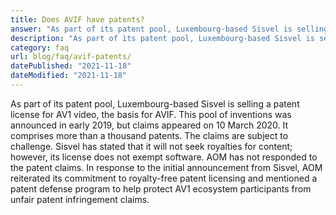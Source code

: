 ```yaml
---
title: Does AVIF have patents?
answer: "As part of its patent pool, Luxembourg-based Sisvel is selling a patent license for AV1 video, the basis for AVIF. This pool of inventions was announced in early 2019, but claims appeared on 10 March 2020. It comprises more than a thousand patents. The claims are subject to challenge. Sisvel has stated that it will not seek royalties for content; however, its license does not exempt software. AOM has not responded to the patent claims. In response to the initial announcement from Sisvel, AOM reiterated its commitment to royalty-free patent licensing and mentioned a patent defense program to help protect AV1 ecosystem participants from unfair patent infringement claims."
description: "As part of its patent pool, Luxembourg-based Sisvel is selling a patent license for AV1 video, the basis for AVIF. This pool of inventions was announced in early 2019, but claims appeared on 10 March 2020. It comprises more than a thousand patents. The claims are subject to challenge. Sisvel has stated that it will not seek royalties for content; however, its license does not exempt software. AOM has not responded to the patent claims. In response to the initial announcement from Sisvel, AOM reiterated its commitment to royalty-free patent licensing and mentioned a patent defense program to help protect AV1 ecosystem participants from unfair patent infringement claims."
category: faq
url: blog/faq/avif-patents/
datePublished: "2021-11-18"
dateModified: "2021-11-18"
---
```


As part of its patent pool, Luxembourg-based Sisvel is selling a patent license for AV1 video, the basis for AVIF. This pool of inventions was announced in early 2019, but claims appeared on 10 March 2020. It comprises more than a thousand patents. The claims are subject to challenge. Sisvel has stated that it will not seek royalties for content; however, its license does not exempt software. AOM has not responded to the patent claims. In response to the initial announcement from Sisvel, AOM reiterated its commitment to royalty-free patent licensing and mentioned a patent defense program to help protect AV1 ecosystem participants from unfair patent infringement claims.
